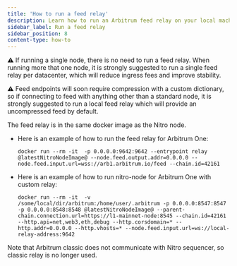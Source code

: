 ```yaml
---
title: 'How to run a feed relay'
description: Learn how to run an Arbitrum feed relay on your local machine.
sidebar_label: Run a feed relay
sidebar_position: 8
content-type: how-to
---
```


⚠️ If running a single node, there is no need to run a feed relay. When running more that one node, it is strongly suggested to run a single feed relay per datacenter, which will reduce ingress fees and improve stability.

⚠️ Feed endpoints will soon require compression with a custom dictionary, so if connecting to feed with anything other than a standard node, it is strongly suggested to run a local feed relay which will provide an uncompressed feed by default.

The feed relay is in the same docker image as the Nitro node.

- Here is an example of how to run the feed relay for Arbitrum One:
  ```shell
  docker run --rm -it  -p 0.0.0.0:9642:9642 --entrypoint relay @latestNitroNodeImage@ --node.feed.output.addr=0.0.0.0 --node.feed.input.url=wss://arb1.arbitrum.io/feed --chain.id=42161
  ```
- Here is an example of how to run nitro-node for Arbitrum One with custom relay:
  ```shell
  docker run --rm -it  -v /some/local/dir/arbitrum:/home/user/.arbitrum -p 0.0.0.0:8547:8547 -p 0.0.0.0:8548:8548 @latestNitroNodeImage@ --parent-chain.connection.url=https://l1-mainnet-node:8545 --chain.id=42161 --http.api=net,web3,eth,debug --http.corsdomain=* --http.addr=0.0.0.0 --http.vhosts=* --node.feed.input.url=ws://local-relay-address:9642
  ```

Note that Arbitrum classic does not communicate with Nitro sequencer, so classic relay is no longer used.

